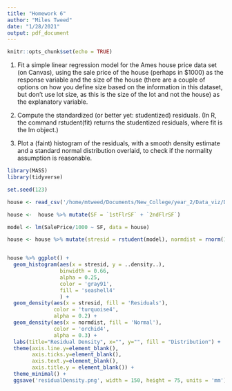 ```yaml
---
title: "Homework 6"
author: "Miles Tweed"
date: "1/28/2021"
output: pdf_document
---
```


```r
knitr::opts_chunk$set(echo = TRUE)
```

1. Fit a simple linear regression model for the Ames house price data set (on Canvas), using the sale price of the house (perhaps in $1000) as the response variable and the size of the house (there are a couple of options on how you define size based on the information in this dataset, but don't use lot size, as this is the size of the lot and not the house) as the explanatory variable.

2. Compute the standardized (or better yet: studentized) residuals. (In R, the command rstudent(fit) returns the studentized residuals, where fit is the lm object.)

3. Plot a (faint) histogram of the residuals, with a smooth density estimate and a standard normal distribution overlaid, to check if the normality assumption is reasonable.

```R
library(MASS)
library(tidyverse)

set.seed(123)

house <- read_csv('/home/mtweed/Documents/New_College/year_2/Data_viz/Data/traindata_housepricesAmes.csv')

house <-  house %>% mutate(SF = `1stFlrSF` + `2ndFlrSF`)

model <- lm(SalePrice/1000 ~ SF, data = house)

house <- house %>% mutate(stresid = rstudent(model), normdist = rnorm(1460))


house %>% ggplot() + 
  geom_histogram(aes(x = stresid, y = ..density..), 
                 binwidth = 0.66, 
                 alpha = 0.25,
                 color = 'gray91',
                 fill = 'seashell4'
                 ) + 
  geom_density(aes(x = stresid, fill = 'Residuals'),
               color = 'turquoise4',
               alpha = 0.2) +
  geom_density(aes(x = normdist, fill = 'Normal'),
               color = 'orchid4',
               alpha = 0.3) + 
  labs(title="Residual Density", x="", y="", fill = "Distribution") +
  theme(axis.line.y=element_blank(),
        axis.ticks.y=element_blank(),
        axis.text.y=element_blank(),
        axis.title.y = element_blank()) +
  theme_minimal() + 
  ggsave('residualDensity.png', width = 150, height = 75, units = 'mm')

```